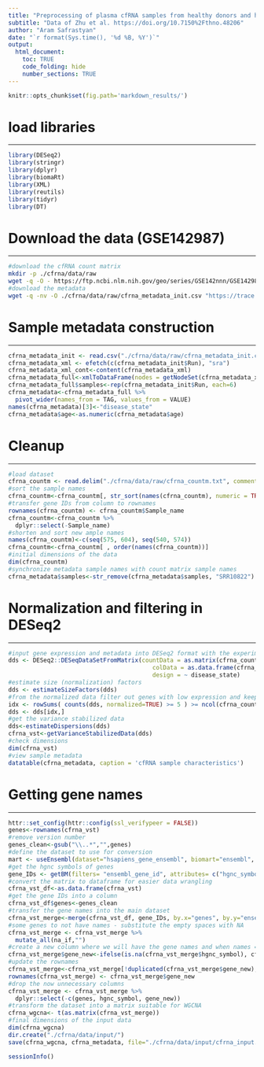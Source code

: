 ```yaml
---
title: "Preprocessing of plasma cfRNA samples from healthy donors and hepatocellular carcinoma (hcc) patients"
subtitle: "Data of Zhu et al. https://doi.org/10.7150%2Fthno.48206"
author: "Aram Safrastyan"
date: "`r format(Sys.time(), '%d %B, %Y')`"
output:
  html_document: 
    toc: TRUE
    code_folding: hide
    number_sections: TRUE
---
```


<style type="text/css">
.main-container {
  max-width: 1500px;
  margin-left: auto;
  margin-right: auto;
}
</style>

```r
knitr::opts_chunk$set(fig.path='markdown_results/')
```

# load libraries
***

```r
library(DESeq2)
library(stringr)
library(dplyr)
library(biomaRt)
library(XML)
library(reutils)
library(tidyr)
library(DT)
```

#  Download the data (GSE142987)
***

```bash
#download the cfRNA count matrix
mkdir -p ./cfrna/data/raw
wget -q -O - https://ftp.ncbi.nlm.nih.gov/geo/series/GSE142nnn/GSE142987/suppl/GSE142987_sample_count_matrix.txt.gz | gunzip -c > ./cfrna/data/raw/cfrna_countm.txt
#download the metadata
wget -q -nv -O ./cfrna/data/raw/cfrna_metadata_init.csv "https://trace.ncbi.nlm.nih.gov/Traces/sra-db-be/sra-db-be.cgi?rettype=runinfo&term=SRP239389"
```

# Sample metadata construction 
***

```r
cfrna_metadata_init <- read.csv("./cfrna/data/raw/cfrna_metadata_init.csv")
cfrna_metadata_xml <- efetch(c(cfrna_metadata_init$Run), "sra")
cfrna_metadata_xml_cont<-content(cfrna_metadata_xml)
cfrna_metadata_full<-xmlToDataFrame(nodes = getNodeSet(cfrna_metadata_xml_cont, "//SAMPLE_ATTRIBUTES/SAMPLE_ATTRIBUTE"))
cfrna_metadata_full$samples<-rep(cfrna_metadata_init$Run, each=6)
cfrna_metadata<-cfrna_metadata_full %>% 
  pivot_wider(names_from = TAG, values_from = VALUE)
names(cfrna_metadata)[3]<-"disease_state"
cfrna_metadata$age<-as.numeric(cfrna_metadata$age)
```

#  Cleanup 
***

```r
#load dataset
cfrna_countm <- read.delim("./cfrna/data/raw/cfrna_countm.txt", comment.char="#")
#sort the sample names
cfrna_countm<-cfrna_countm[, str_sort(names(cfrna_countm), numeric = TRUE)]
#transfer gene IDs from column to rownames
rownames(cfrna_countm) <- cfrna_countm$Sample_name
cfrna_countm<-cfrna_countm %>% 
  dplyr::select(-Sample_name)
#shorten and sort new ample names
names(cfrna_countm)<-c(seq(575, 604), seq(540, 574))
cfrna_countm<-cfrna_countm[ , order(names(cfrna_countm))]
#initial dimensions of the data
dim(cfrna_countm)
#synchronize metadata sample names with count matrix sample names
cfrna_metadata$samples<-str_remove(cfrna_metadata$samples, "SRR10822")
```

#  Normalization and filtering in DESeq2 
***

```r
#input gene expression and metadata into DESeq2 format with the experimental design set to healthy/disease
dds <- DESeq2::DESeqDataSetFromMatrix(countData = as.matrix(cfrna_countm),
                                         colData = as.data.frame(cfrna_metadata),
                                         design = ~ disease_state)
#estimate size (normalization) factors
dds <- estimateSizeFactors(dds)
#from the normalized data filter out genes with low expression and keep genes with expression of 5 and higher in at least 90% of samples
idx <- rowSums( counts(dds, normalized=TRUE) >= 5 ) >= ncol(cfrna_countm) * 90/100
dds <- dds[idx,]
#get the variance stabilized data
dds<-estimateDispersions(dds)
cfrna_vst<-getVarianceStabilizedData(dds)
#check dimensions 
dim(cfrna_vst)
#view sample metadata
datatable(cfrna_metadata, caption = 'cfRNA sample characteristics')
```

#  Getting gene names  
***

```r
httr::set_config(httr::config(ssl_verifypeer = FALSE))
genes<-rownames(cfrna_vst)
#remove version number
genes_clean<-gsub("\\..*","",genes)
#define the dataset to use for conversion
mart <- useEnsembl(dataset="hsapiens_gene_ensembl", biomart="ensembl", version=106) 
#get the hgnc symbols of genes
gene_IDs <- getBM(filters= "ensembl_gene_id", attributes= c("hgnc_symbol", "ensembl_gene_id"), values = genes_clean, mart= mart)
#convert the matrix to dataframe for easier data wrangling
cfrna_vst_df<-as.data.frame(cfrna_vst)
#get the gene IDs into a column
cfrna_vst_df$genes<-genes_clean
#transfer the gene names into the main dataset
cfrna_vst_merge<-merge(cfrna_vst_df, gene_IDs, by.x="genes", by.y="ensembl_gene_id")
#some genes to not have names - substitute the empty spaces with NA
cfrna_vst_merge <- cfrna_vst_merge %>% 
  mutate_all(na_if,"")
#create a new column where we will have the gene names and when names = NA instead we will have gene IDs
cfrna_vst_merge$gene_new<-ifelse(is.na(cfrna_vst_merge$hgnc_symbol), cfrna_vst_merge$genes, cfrna_vst_merge$hgnc_symbol)
#update the rownames
cfrna_vst_merge<-cfrna_vst_merge[!duplicated(cfrna_vst_merge$gene_new), ]
rownames(cfrna_vst_merge) <- cfrna_vst_merge$gene_new
#drop the now unnecessary columns
cfrna_vst_merge <- cfrna_vst_merge %>% 
  dplyr::select(-c(genes, hgnc_symbol, gene_new))
#transform the dataset into a matrix suitable for WGCNA
cfrna_wgcna<- t(as.matrix(cfrna_vst_merge))
#final dimensions of the input data
dim(cfrna_wgcna)
dir.create("./cfrna/data/input/")
save(cfrna_wgcna, cfrna_metadata, file="./cfrna/data/input/cfrna_input.RData")
```

```r
sessionInfo()
```
